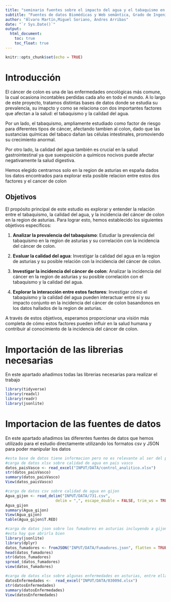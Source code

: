 ```yaml
---
title: "seminario fuentes sobre el impacto del agua y el tabaquismo en el cancer de colon"
subtitle: "Fuentes de datos Biomédicas y Web semántica, Grado de Ingeniería de la Salud"
author: "Álvaro Martín,Miguel Soriano, Andres Arribas"
date: "`r Sys.Date()`"
output: 
  html_document:
    toc: true
    toc_float: true
---
```


```r
knitr::opts_chunk$set(echo = TRUE)
```

# **Introducción**
El cáncer de colon es una de las enfermedades oncológicas más comune, la cual ocasiona incontables perdidas cada año en todo el mundo. A lo largo de este proyecto, tratamos distintas bases de datos donde se estudia su prevalencia, su imapcto y como se relaciona con dos importantes factores que afectan a la salud: el tabaquismo y la calidad del agua.

Por un lado, el tabaquismo, ampliamente estudiado como factor de riesgo para diferentes tipos de cáncer, afectando tambien al colon, dado que las sustancias químicas del tabaco dañan las células intestinales, promoviendo su crecimiento anormal.

Por otro lado, la calidad del agua también es crucial en la salud gastrointestinal ya que suexposición a químicos nocivos puede afectar negativamente la salud digestiva.

Hemos elegido centrarnos solo en la region de asturias en españa dados los datos encontrados para explorar esta posible relacion entre estos dos factores y el cancer de colon

## **Objetivos**
El propósito principal de este estudio es explorar y entender la relación entre el tabaquismo, la calidad del agua, y la incidencia del cáncer de colon en la region de asturias. Para lograr esto, hemos establecido los siguientes objetivos específicos:

1. **Analizar la prevalencia del tabaquismo**: Estudiar la prevalencia del tabaquismo en la region de asturias y su correlación con la incidencia del cáncer de colon.

2. **Evaluar la calidad del agua**: Investigar la calidad del agua en la region de asturias y su posible relación con la incidencia del cáncer de colon.

3. **Investigar la incidencia del cáncer de colon**: Analizar la incidencia del cáncer en la region de asturias y su posible correlación con el tabaquismo y la calidad del agua.

4. **Explorar la interacción entre estos factores**: Investigar cómo el tabaquismo y la calidad del agua pueden interactuar entre sí y su impacto conjunto en la incidencia del cáncer de colon basandonos en los datos hallados de la region de asturias.

A través de estos objetivos, esperamos proporcionar una visión más completa de cómo estos factores pueden influir en la salud humana y contribuir al conocimiento de la incidencia del cáncer de colon.

# Importación de las librerias necesarias 
En este apartado añadimos todas las librerias necesarias para realizar el trabajo
```r
library(tidyverse)
library(readxl)
library(readr)
library(jsonlite)
```
# Importacion de las fuentes de datos 

En este apartado añadimos las diferentes fuentes de datos que hemos utilizado para el estudio directamente utilizando los formatos csv y JSON para poder manipular los datos
```r
#esta base de datos tiene informacion pero no es relevante al ser del pais vasco
#carga de datos xlsx sobre calidad de agua en pais vasco
datos_paisVasco <- read_excel("INPUT/DATA/control_analitico.xlsx")
str(datos_paisVasco)
summary(datos_paisVasco)
View(datos_paisVasco)

#carga de datos csv sobre calidad de agua en gijon
Agua_gijon <- read_delim("INPUT/DATA/731.csv", 
                      delim = ",", escape_double = FALSE, trim_ws = TRUE)
Agua_gijon
summary(Agua_gijon)
View(Agua_gijon)
table(Agua_gijon$T.RED)

#carga de datos json sobre los fumadores en asturias incluyendo a gijon
#esta hay que abrirla bien
library(jsonlite)
library(dplyr)
datos_fumadores <- fromJSON("INPUT/DATA/Fumadores.json", flatten = TRUE)
head(datos_fumadores)
str(datos_fumadores)
spread_(datos_fumadores)
view(datos_fumadores)

#carga de datos xlsx sobre algunas enfermedades en asturias, entre ellas el cancer de colon
datosEnfermedades <-  read_excel("INPUT/DATA/03009d.xlsx")
str(datosEnfermedades)
summary(datosEnfermedades)
View(datosEnfermedades)


```


